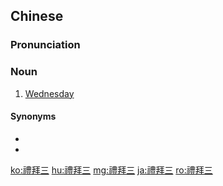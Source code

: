 {{also|礼拜三}}
==Chinese==
{{zh-forms|s=礼拜三|type=21}}

===Pronunciation===
{{zh-pron
|m=lǐbàisān
|c=lai5 baai3 saam1
|cat=n
}}

===Noun===
{{zh-noun}}

# [[Wednesday]]

====Synonyms====
* {{zh-l|星期三}}
* {{zh-l|周三|tr=zhōusān}}

{{zh-cat|Days of the week}}

[[ko:禮拜三]]
[[hu:禮拜三]]
[[mg:禮拜三]]
[[ja:禮拜三]]
[[ro:禮拜三]]